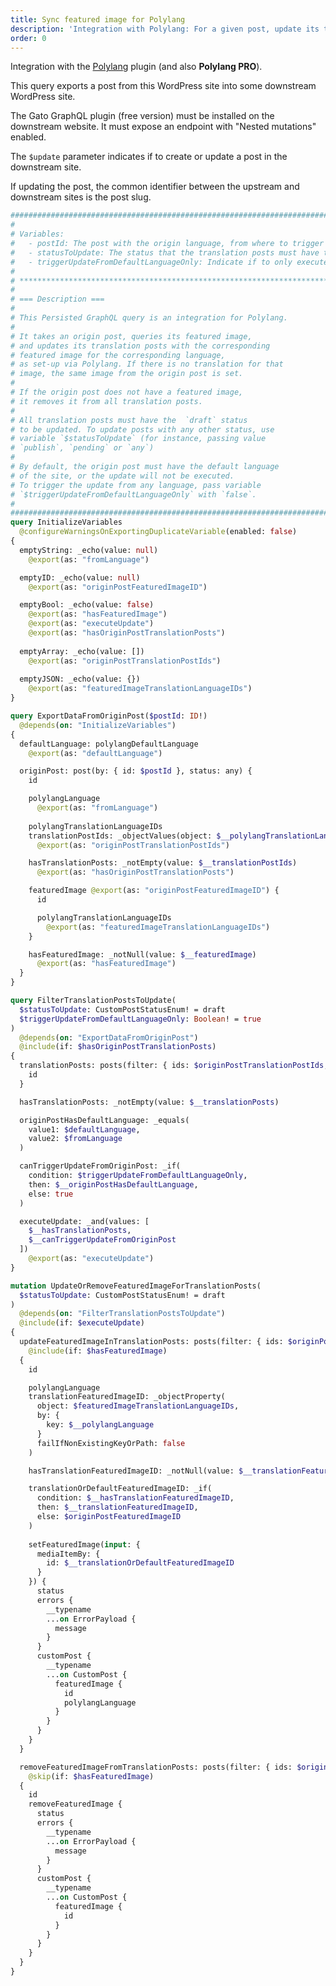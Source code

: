 ```yaml
---
title: Sync featured image for Polylang
description: 'Integration with Polylang: For a given post, update its translation posts with the corresponding featured image for each language'
order: 0
---
```


Integration with the <a href="https://wordpress.org/plugins/polylang/" target="_blank">Polylang</a> plugin (and also **Polylang PRO**).

This query exports a post from this WordPress site into some downstream WordPress site.

The Gato GraphQL plugin (free version) must be installed on the downstream website. It must expose an endpoint with "Nested mutations" enabled.

The `$update` parameter indicates if to create or update a post in the downstream site.

If updating the post, the common identifier between the upstream and downstream sites is the post slug.

```graphql
########################################################################
# 
# Variables:
#   - postId: The post with the origin language, from where to trigger the featured image updates
#   - statusToUpdate: The status that the translation posts must have to be updated. It is `draft` by default. Pass `any` for any status.
#   - triggerUpdateFromDefaultLanguageOnly: Indicate if to only execute the featured image update when the origin post has the default language of the site. It is `true` by default.
#
# *********************************************************************
#
# === Description ===
#
# This Persisted GraphQL query is an integration for Polylang.
#
# It takes an origin post, queries its featured image,
# and updates its translation posts with the corresponding
# featured image for the corresponding language,
# as set-up via Polylang. If there is no translation for that
# image, the same image from the origin post is set.
#
# If the origin post does not have a featured image,
# it removes it from all translation posts.
#
# All translation posts must have the  `draft` status
# to be updated. To update posts with any other status, use
# variable `$statusToUpdate` (for instance, passing value
# `publish`, `pending` or `any`)
#
# By default, the origin post must have the default language
# of the site, or the update will not be executed.
# To trigger the update from any language, pass variable
# `$triggerUpdateFromDefaultLanguageOnly` with `false`.
#
########################################################################
query InitializeVariables
  @configureWarningsOnExportingDuplicateVariable(enabled: false)
{
  emptyString: _echo(value: null)
    @export(as: "fromLanguage")

  emptyID: _echo(value: null)
    @export(as: "originPostFeaturedImageID")

  emptyBool: _echo(value: false)
    @export(as: "hasFeaturedImage")
    @export(as: "executeUpdate")
    @export(as: "hasOriginPostTranslationPosts")
  
  emptyArray: _echo(value: [])
    @export(as: "originPostTranslationPostIds")
  
  emptyJSON: _echo(value: {})
    @export(as: "featuredImageTranslationLanguageIDs")
}

query ExportDataFromOriginPost($postId: ID!)
  @depends(on: "InitializeVariables")
{
  defaultLanguage: polylangDefaultLanguage
    @export(as: "defaultLanguage")

  originPost: post(by: { id: $postId }, status: any) {
    id

    polylangLanguage
      @export(as: "fromLanguage")
    
    polylangTranslationLanguageIDs
    translationPostIds: _objectValues(object: $__polylangTranslationLanguageIDs)
      @export(as: "originPostTranslationPostIds")

    hasTranslationPosts: _notEmpty(value: $__translationPostIds)
      @export(as: "hasOriginPostTranslationPosts")

    featuredImage @export(as: "originPostFeaturedImageID") {
      id

      polylangTranslationLanguageIDs
        @export(as: "featuredImageTranslationLanguageIDs")
    }

    hasFeaturedImage: _notNull(value: $__featuredImage)
      @export(as: "hasFeaturedImage")
  }
}

query FilterTranslationPostsToUpdate(
  $statusToUpdate: CustomPostStatusEnum! = draft
  $triggerUpdateFromDefaultLanguageOnly: Boolean! = true
)
  @depends(on: "ExportDataFromOriginPost")
  @include(if: $hasOriginPostTranslationPosts)
{
  translationPosts: posts(filter: { ids: $originPostTranslationPostIds, status: $statusToUpdate } ) {
    id
  }

  hasTranslationPosts: _notEmpty(value: $__translationPosts)

  originPostHasDefaultLanguage: _equals(
    value1: $defaultLanguage,
    value2: $fromLanguage
  )

  canTriggerUpdateFromOriginPost: _if(
    condition: $triggerUpdateFromDefaultLanguageOnly,
    then: $__originPostHasDefaultLanguage,
    else: true
  )

  executeUpdate: _and(values: [
    $__hasTranslationPosts,
    $__canTriggerUpdateFromOriginPost
  ])
    @export(as: "executeUpdate")
}

mutation UpdateOrRemoveFeaturedImageForTranslationPosts(
  $statusToUpdate: CustomPostStatusEnum! = draft
)
  @depends(on: "FilterTranslationPostsToUpdate")
  @include(if: $executeUpdate)
{
  updateFeaturedImageInTranslationPosts: posts(filter: { ids: $originPostTranslationPostIds, status: $statusToUpdate } )
    @include(if: $hasFeaturedImage)
  {
    id

    polylangLanguage
    translationFeaturedImageID: _objectProperty(
      object: $featuredImageTranslationLanguageIDs,
      by: {
        key: $__polylangLanguage
      }
      failIfNonExistingKeyOrPath: false
    )

    hasTranslationFeaturedImageID: _notNull(value: $__translationFeaturedImageID)

    translationOrDefaultFeaturedImageID: _if(
      condition: $__hasTranslationFeaturedImageID,
      then: $__translationFeaturedImageID,
      else: $originPostFeaturedImageID
    )
      
    setFeaturedImage(input: {
      mediaItemBy: {
        id: $__translationOrDefaultFeaturedImageID
      }
    }) {
      status
      errors {
        __typename
        ...on ErrorPayload {
          message
        }
      }
      customPost {
        __typename
        ...on CustomPost {
          featuredImage {
            id
            polylangLanguage
          }
        }
      }
    }
  }

  removeFeaturedImageFromTranslationPosts: posts(filter: { ids: $originPostTranslationPostIds, status: $statusToUpdate } )
    @skip(if: $hasFeaturedImage)
  {
    id      
    removeFeaturedImage {
      status
      errors {
        __typename
        ...on ErrorPayload {
          message
        }
      }
      customPost {
        __typename
        ...on CustomPost {
          featuredImage {
            id
          }
        }
      }
    }
  }
}
```
